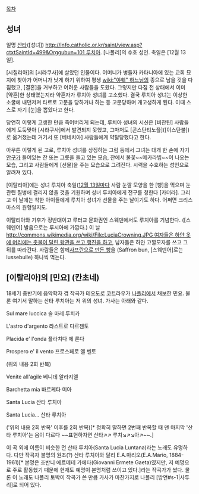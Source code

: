 [[목차]]

== 성녀 ==
일명 [[산타]]([성녀]) [[http://info.catholic.or.kr/saint/view.asp?ctxtSaintId=499&Orggubun=101 루치아]]. [나폴리]의 수호 성인. 축일은 [12월 13일].

[시칠리아]의 [시라쿠사]에 살았던 인물이다. 어머니가 병들자 카타니아에 있는 교회 묘지에 찾아가 어머니가 낫게 하기 위하여 평생 [[wiki:"야훼" 하느님]]의 종으로 남을 것을 다짐했고, [결혼]을 거부하고 어려운 사람들을 도왔다. 그렇지만 다짐 전 상태에서 이미 [약혼]한 상태였는지라 약혼자가 루치아 성녀를 고소했다. 결국 루치아 성녀는 이상한 소굴에 내던저져 타르로 고문을 당하거나 하는 등 고문당하며 개고생하게 된다. 이때 스스로 자기 [눈]을 뽑았다고 한다. 

당연히 이렇게 고생한 만큼 죽어버리게 되는데, 루치아 성녀의 시신은 [비잔틴] 사람들에게 도둑맞아 [시라쿠사]에서 발견되지 못했고, 그마저도 [콘스탄티노플]([이스탄불])로 옮겨졌는데 거기서 또 [베네치아] 사람들에게 약탈당했다고 한다.

아무튼 이렇게 된 고로, 루치아 성녀를 상징하는 그림 등에서 그녀는 대개 한 손에 자기 [[안구]]가 들어있는 잔 또는 그릇을 들고 있는 모습, 잔에서 불꽃~~메카라빔~~이 나오는 모습, 그리고 사람들에게 [선물]을 주는 모습으로 그려진다. 시력을 수호하는 성인으로 알려져 있다. 

[이탈리아]에는 성녀 루치아 축일([[12월 13일]]마다 사람 눈깔 모양을 한 [빵]을 먹으며 눈 관련 질병에 걸리지 않을 것을 기원하며 성녀 루치아에게 전구를 청한다 [카더라]. 그리고 이 날에는 착한 아이들에게 루치아 성녀가 선물을 주는 날이기도 하다. 어쩌면 크리스마스의 원형일지도.

이탈리아와 기후가 정반대이고 루터교 문화권인 스웨덴에서도 루치아를 기념한다. ([스웨덴어] 발음으로는 루시아에 가깝다.) 이 날 [[http://commons.wikimedia.org/wiki/File:LuciaCrowning.JPG 여자들은 하얀 옷에 머리에는 촛불이 달린 왕관을 쓰고 행진을 하고,]] 남자들은 하얀 고깔모자를 쓰고 그 뒤를 따라간다. 사람들은 함께[http://en.wikipedia.org/wiki/Saffron_bun 사프란으로 만든 빵]을 (Saffron bun, [스웨덴어]로는 lussebulle) 하나씩 먹는다.

== [이탈리아]의 [민요] (칸초네) ==
18세기 중반기에 음악학자 겸 작곡가 테오도로 코트라우가 [[나폴리]]에서 채보한 민요. 물론 여기서 말하는 산타 루치아는 저 위의 성녀. 가사는 아래와 같다.

Sul mare luccica
솔 마레 루치카

L'astro d'argento
라스트로 다르젠토

Placida e' l'onda
플라치다 에 론다 

Prospero e' il vento
프로스페로 엘 벤토

(위의 내용 2회 반복)

Venite all'agile
베니데 알라지엘

Barchetta mia
바르케타 미아

Santa Lucia
산타 루치아

Santa Lucia…
산타 루치아

('위의 내용 2회 반복' 이후를 2회 반복)[* 정확히 말하면 2번째 반복할 때 맨 마지막 '산타 루치아'는 음이 다르다 ~~표현하자면 산타↗↗ 루치↘↗↘아↗~~.]

이 곡 외에 이름이 비슷한 먼 산타 루치아(Santa Lucia Luntana)라는 노래도 유명하다. 다만 작곡자 불명의 원조(?) 산타 루치아와 달리 E.A.마리오(E.A.Mario, 1884-1961)[* 본명은 조반니 에르메테 가에타(Giovanni Ermete Gaeta)였지만, 저 예명으로 주로 활동했기 때문에 현재도 예명이 본명처럼 쓰이고 있다.]라는 작곡가가 썼다. 물론 이 노래도 나폴리 토박이 작곡가 쓴 만큼 가사가 마찬가지로 나폴리 [방언#s-1|사투리]로 되어 있다.
